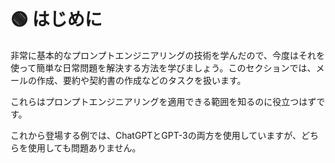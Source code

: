 
# 🟢 はじめに

非常に基本的なプロンプトエンジニアリングの技術を学んだので、今度はそれを使って簡単な日常問題を解決する方法を学びましょう。このセクションでは、メールの作成、要約や契約書の作成などのタスクを扱います。

これらはプロンプトエンジニアリングを適用できる範囲を知るのに役立つはずです。

<Note>
  これから登場する例では、ChatGPTとGPT-3の両方を使用していますが、どちらを使用しても問題ありません。
</Note>
